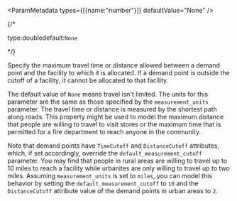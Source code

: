 
<ParamMetadata types={[{name:"number"}]} defaultValue="None" />

{/* <p class="space-x-2"><span class="font-sm text-color-3">type:double</span><span class="font-bold text-[#6d29cc]">default:`None`</span></p> */}

Specify the maximum travel time or distance allowed between a demand point and the facility to which it is allocated. If a demand point is outside the cutoff of a facility, it cannot be allocated to that facility.

The default value of `None` means travel isn't limited. The units for this parameter are the same as those specified by the `measurement_units` parameter. The travel time or distance is measured by the shortest path along roads. This property might be used to model the maximum distance that people are willing to travel to visit stores or the maximum time that is permitted for a fire department to reach anyone in the community.

Note that demand points have `TimeCutoff` and `DistanceCutoff` attributes, which, if set accordingly, override the `default_measurement_cutoff` parameter. You may find that people in rural areas are willing to travel up to 10 miles to reach a facility while urbanites are only willing to travel up to two miles. Assuming `measurement_units` is set to `miles`, you can model this behavior by setting the `default_measurement_cutoff` to `10` and the `DistanceCutoff` attribute value of the demand points in urban areas to `2`.